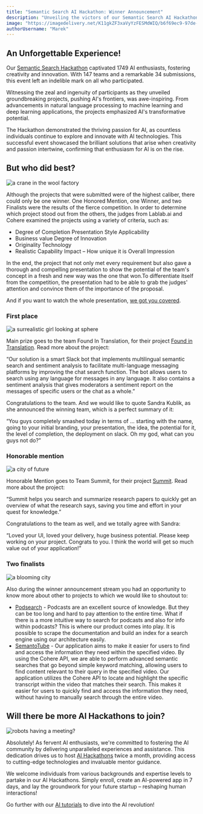 ```yaml
---
title: "Semantic Search AI Hackathon: Winner Announcement"
description: "Unveiling the victors of our Semantic Search AI Hackathon! Discover innovative AI app creations, gain insights from AI tutorials, and witness brilliance."
image: "https://imagedelivery.net/K11gkZF3xaVyYzFESMdWIQ/b6f69ec9-97de-4e6e-5c3c-96a9b4d39300/full"
authorUsername: "Marek"
---
```


## An Unforgettable Experience!

Our [Semantic Search Hackathon](https://lablab.ai/event/semantic-search-hackathon) captivated 1749 AI enthusiasts, fostering creativity and innovation. With 147 teams and a remarkable 34 submissions, this event left an indelible mark on all who participated.

Witnessing the zeal and ingenuity of participants as they unveiled groundbreaking projects, pushing AI's frontiers, was awe-inspiring. From advancements in natural language processing to machine learning and deep learning applications, the projects emphasized AI's transformative potential.

The Hackathon demonstrated the thriving passion for AI, as countless individuals continue to explore and innovate with AI technologies. This successful event showcased the brilliant solutions that arise when creativity and passion intertwine, confirming that enthusiasm for AI is on the rise.

## But who did best?

<Img src="https://imagedelivery.net/K11gkZF3xaVyYzFESMdWIQ/97338144-5841-433b-138f-23947618de00/full" alt="a crane in the wool factory" />

Although the projects that were submitted were of the highest caliber, there could only be one winner. One Honored Mention, one Winner, and two Finalists were the results of the fierce competition. In order to determine which project stood out from the others, the judges from Lablab.ai and Cohere examined the projects using a variety of criteria, such as:

* Degree of Completion Presentation Style Applicability
* Business value Degree of Innovation
* Originality Technology
* Realistic Capability Impact – How unique it is Overall Impression

In the end, the project that not only met every requirement but also gave a thorough and compelling presentation to show the potential of the team's concept in a fresh and new way was the one that won.To differentiate itself from the competition, the presentation had to be able to grab the judges' attention and convince them of the importance of the proposal.

And if you want to watch the whole presentation, [we got you covered](https://www.twitch.tv/videos/1705132592). 

### First place
<Img src="https://imagedelivery.net/K11gkZF3xaVyYzFESMdWIQ/d2c7daa3-75a8-4d99-038b-674e8d4dd300/full" alt="a surrealistic girl looking at sphere" />

Main prize goes to the team Found In Translation, for their project [Found in Translation](https://lablab.ai/event/semantic-search-hackathon/ratlabs/f). Read more about the project:

 “Our solution is a smart Slack bot that implements multilingual semantic search and sentiment analysis to facilitate multi-language messaging platforms by improving the chat search function. The bot allows users to search using any language for messages in any language. It also contains a sentiment analysis that gives moderators a sentiment report on the messages of specific users or the chat as a whole.”

Congratulations to the team. And we would like to quote Sandra Kublik, as she announced the winning team, which is a perfect summary of it:

“You guys completely smashed today in terms of ... starting with the name, going to your initial branding, your presentation, the idea, the potential for it, the level of completion, the deployment on slack. Oh my god, what can you guys not do?”

### Honorable mention

<Img src="https://imagedelivery.net/K11gkZF3xaVyYzFESMdWIQ/cf0af3e1-5a04-4725-3639-eea96d434600/full" alt="a city of future" />

Honorable Mention goes to Team Summit, for their project [Summit](https://lablab.ai/event/semantic-search-hackathon/grounded-ai/summit). Read more about the project:

“Summit helps you search and summarize research papers to quickly get an overview of what the research says, saving you time and effort in your quest for knowledge.”

Congratulations to the team as well, and we totally agree with Sandra:

“Loved your UI, loved your delivery, huge business potential. Please keep working on your project. Congrats to you. I think the world will get so much value out of your application!”

### Two finalists

<Img src="https://imagedelivery.net/K11gkZF3xaVyYzFESMdWIQ/eefa4c96-cac4-4ae5-b081-d2a98d407100/full" alt="a blooming city" />

Also during the winner announcement stream you had an opportunity to know more about other to projects to which we would like to shoutout to:

* [Podsearch](https://lablab.ai/event/semantic-search-hackathon/info-insighters/podsearh) - Podcasts are an excellent source of knowledge. But they can be too long and hard to pay attention to the entire time. What if there is a more intuitive way to search for podcasts and also for info within podcasts? This is where our product comes into play. It is possible to scrape the documentation and build an index for a search engine using our architecture easily.
* [SemantoTube](https://lablab.ai/event/semantic-search-hackathon/giga-chads/semantotube) - Our application aims to make it easier for users to find and access the information they need within the specified video. By using the Cohere API, we are able to perform advanced semantic searches that go beyond simple keyword matching, allowing users to find content relevant to their query in the specified video. Our application utilizes the Cohere API to locate and highlight the specific transcript within the video that matches their search. This makes it easier for users to quickly find and access the information they need, without having to manually search through the entire video. 

## Will there be more AI Hackathons to join?

<Img src="https://imagedelivery.net/K11gkZF3xaVyYzFESMdWIQ/37b6ffc2-79e9-40f6-d5bd-dd6b6d67cc00/full" alt="robots having a meeting?" />

Absolutely! As fervent AI enthusiasts, we're committed to fostering the AI community by delivering unparalleled experiences and assistance. This dedication drives us to host [AI Hackathons](https://lablab.ai/event) twice a month, providing access to cutting-edge technologies and invaluable mentor guidance.

We welcome individuals from various backgrounds and expertise levels to partake in our AI Hackathons. Simply enroll, create an AI-powered app in 7 days, and lay the groundwork for your future startup – reshaping human interactions!

Go further with our [AI tutorials](https://lablab.ai/t) to dive into the AI revolution!
